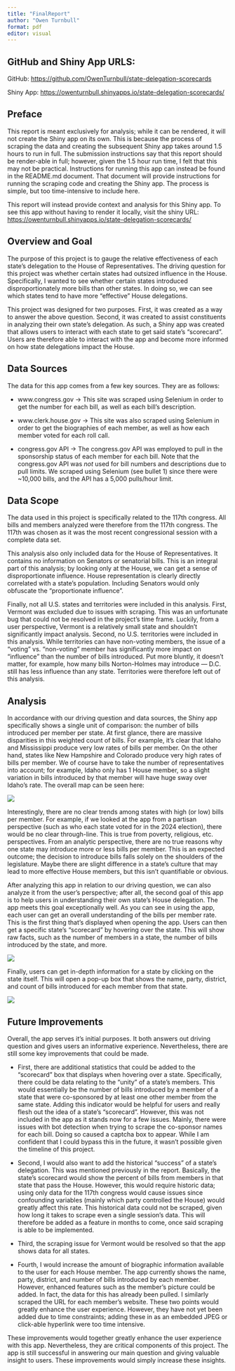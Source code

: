 ```yaml
---
title: "FinalReport"
author: "Owen Turnbull"
format: pdf
editor: visual
---
```


## GitHub and Shiny App URLS:

GitHub: <https://github.com/OwenTurnbull/state-delegation-scorecards>

Shiny App: <https://owenturnbull.shinyapps.io/state-delegation-scorecards/>

## Preface

This report is meant exclusively for analysis; while it can be rendered, it will not create the Shiny app on its own. This is because the process of scraping the data and creating the subsequent Shiny app takes around 1.5 hours to run in full. The submission instructions say that this report should be render-able in full; however, given the 1.5 hour run time, I felt that this may not be practical. Instructions for running this app can instead be found in the README.md document. That document will provide instructions for running the scraping code and creating the Shiny app. The process is simple, but too time-intensive to include here.

This report will instead provide context and analysis for this Shiny app. To see this app without having to render it locally, visit the shiny URL: <https://owenturnbull.shinyapps.io/state-delegation-scorecards/>

## Overview and Goal

The purpose of this project is to gauge the relative effectiveness of each state's delegation to the House of Representatives. The driving question for this project was whether certain states had outsized influence in the House. Specifically, I wanted to see whether certain states introduced disproportionately more bills than other states. In doing so, we can see which states tend to have more "effective" House delegations.

This project was designed for two purposes. First, it was created as a way to answer the above question. Second, it was created to assist constituents in analyzing their own state's delegation. As such, a Shiny app was created that allows users to interact with each state to get said state's "scorecard". Users are therefore able to interact with the app and become more informed on how state delegations impact the House.

## Data Sources

The data for this app comes from a few key sources. They are as follows:

-   www.congress.gov -\> This site was scraped using Selenium in order to get the number for each bill, as well as each bill's description.

-   www.clerk.house.gov -\> This site was also scraped using Selenium in order to get the biographies of each member, as well as how each member voted for each roll call.

-   congress.gov API -\> The congress.gov API was employed to pull in the sponsorship status of each member for each bill. Note that the congress.gov API was *not* used for bill numbers and descriptions due to pull limits. We scraped using Selenium (see bullet 1) since there were \~10,000 bills, and the API has a 5,000 pulls/hour limit.

## Data Scope

The data used in this project is specifically related to the 117th congress. All bills and members analyzed were therefore from the 117th congress. The 117th was chosen as it was the most recent congressional session with a complete data set.

This analysis also only included data for the House of Representatives. It contains no information on Senators or senatorial bills. This is an integral part of this analysis; by looking only at the House, we can get a sense of disproportionate influence. House representation is clearly directly correlated with a state's population. Including Senators would only obfuscate the "proportionate influence".

Finally, not all U.S. states and territories were included in this analysis. First, Vermont was excluded due to issues with scraping. This was an unfortunate bug that could not be resolved in the project's time frame. Luckily, from a user perspective, Vermont is a relatively small state and shouldn't significantly impact analysis. Second, no U.S. territories were included in this analysis. While territories can have non-voting members, the issue of a "voting" vs. "non-voting" member has significantly more impact on "influence" than the number of bills introduced. Put more bluntly, it doesn't matter, for example, how many bills Norton-Holmes may introduce — D.C. still has less influence than any state. Territories were therefore left out of this analysis.

## Analysis

In accordance with our driving question and data sources, the Shiny app specifically shows a single unit of comparison: the number of bills introduced per member per state. At first glance, there are massive disparities in this weighted count of bills. For example, it's clear that Idaho and Mississippi produce very low rates of bills per member. On the other hand, states like New Hampshire and Colorado produce very high rates of bills per member. We of course have to take the number of representatives into account; for example, Idaho only has 1 House member, so a slight variation in bills introduced by that member will have huge sway over Idaho's rate. The overall map can be seen here:

![](images/clipboard-1025438676.png)

Interestingly, there are no clear trends among states with high (or low) bills per member. For example, if we looked at the app from a partisan perspective (such as who each state voted for in the 2024 election), there would be no clear through-line. This is true from poverty, religious, etc. perspectives. From an analytic perspective, there are no true reasons why one state may introduce more or less bills per member. This is an expected outcome; the decision to introduce bills falls solely on the shoulders of the legislature. Maybe there are slight difference in a state's culture that may lead to more effective House members, but this isn't quantifiable or obvious.

After analyzing this app in relation to our driving question, we can also analyze it from the user's perspective; after all, the second goal of this app is to help users in understanding their own state's House delegation. The app meets this goal exceptionally well. As you can see in using the app, each user can get an overall understanding of the bills per member rate. This is the first thing that's displayed when opening the app. Users can then get a specific state's "scorecard" by hovering over the state. This will show raw facts, such as the number of members in a state, the number of bills introduced by the state, and more.

![](images/clipboard-371852949.png)

Finally, users can get in-depth information for a state by clicking on the state itself. This will open a pop-up box that shows the name, party, district, and count of bills introduced for each member from that state.

![](images/clipboard-14475216.png)

## Future Improvements

Overall, the app serves it's initial purposes. It both answers out driving question and gives users an informative experience. Nevertheless, there are still some key improvements that could be made.

-   First, there are additional statistics that could be added to the "scorecard" box that displays when hovering over a state. Specifically, there could be data relating to the "unity" of a state's members. This would essentially be the number of bills introduced by a member of a state that were co-sponsored by at least one other member from the same state. Adding this indicator would be helpful for users and really flesh out the idea of a state's "scorecard". However, this was not included in the app as it stands now for a few issues. Mainly, there were issues with bot detection when trying to scrape the co-sponsor names for each bill. Doing so caused a captcha box to appear. While I am confident that I could bypass this in the future, it wasn't possible given the timeline of this project.

-   Second, I would also want to add the historical "success" of a state's delegation. This was mentioned previously in the report. Basically, the state's scorecard would show the percent of bills from members in that state that pass the House. However, this would require historic data; using only data for the 117th congress would cause issues since confounding variables (mainly which party controlled the House) would greatly affect this rate. This historical data could not be scraped, given how long it takes to scrape even a single session's data. This will therefore be added as a feature in months to come, once said scraping is able to be implemented.

-   Third, the scraping issue for Vermont would be resolved so that the app shows data for all states.

-   Fourth, I would increase the amount of biographic information available to the user for each House member. The app currently shows the name, party, district, and number of bills introduced by each member. However, enhanced features such as the member's picture could be added. In fact, the data for this has already been pulled. I similarly scraped the URL for each member's website. These two points would greatly enhance the user experience. However, they have not yet been added due to time constraints; adding these in as an embedded JPEG or click-able hyperlink were too time intensive.

These improvements would together greatly enhance the user experience with this app. Nevertheless, they are critical components of this project. The app is still successful in answering our main question and giving valuable insight to users. These improvements would simply increase these insights.
